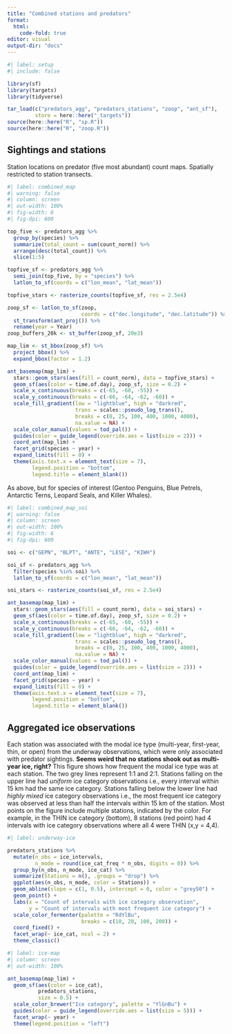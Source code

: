 ```yaml
---
title: "Combined stations and predators"
format:
  html:
    code-fold: true
editor: visual
output-dir: "docs"
---
```


```r
#| label: setup
#| include: false

library(sf)
library(targets)
library(tidyverse)

tar_load(c("predators_agg", "predators_stations", "zoop", "ant_sf"), 
         store = here::here("_targets"))
source(here::here("R", "sp.R"))
source(here::here("R", "zoop.R"))
```

## Sightings and stations

Station locations on predator (five most abundant) count maps. Spatially restricted to station transects.

```r
#| label: combined_map
#| warning: false
#| column: screen
#| out-width: 100%
#| fig-width: 6
#| fig-dpi: 600

top_five <- predators_agg %>% 
  group_by(species) %>% 
  summarize(total_count = sum(count_norm)) %>% 
  arrange(desc(total_count)) %>%
  slice(1:5)

topfive_sf <- predators_agg %>% 
  semi_join(top_five, by = "species") %>% 
  latlon_to_sf(coords = c("lon_mean", "lat_mean"))

topfive_stars <- rasterize_counts(topfive_sf, res = 2.5e4)

zoop_sf <- latlon_to_sf(zoop, 
                        coords = c("dec.longitude", "dec.latitude")) %>% 
  st_transform(ant_proj()) %>% 
  rename(year = Year)
zoop_buffers_20k <- st_buffer(zoop_sf, 20e3)

map_lim <- st_bbox(zoop_sf) %>% 
  project_bbox() %>% 
  expand_bbox(factor = 1.2)

ant_basemap(map_lim) +
  stars::geom_stars(aes(fill = count_norm), data = topfive_stars) +
  geom_sf(aes(color = time.of.day), zoop_sf, size = 0.2) +
  scale_x_continuous(breaks = c(-65, -60, -55)) +
  scale_y_continuous(breaks = c(-66, -64, -62, -60)) +
  scale_fill_gradient(low = "lightblue", high = "darkred",
                      trans = scales::pseudo_log_trans(),
                      breaks = c(0, 25, 100, 400, 1000, 4000),
                      na.value = NA) +
  scale_color_manual(values = tod_pal()) +
  guides(color = guide_legend(override.aes = list(size = 2))) +
  coord_ant(map_lim) +
  facet_grid(species ~ year) +
  expand_limits(fill = 0) +
  theme(axis.text.x = element_text(size = 7),
        legend.position = "bottom",
        legend.title = element_blank())
```

As above, but for species of interest (Gentoo Penguins, Blue Petrels, Antarctic Terns, Leopard Seals, and Killer Whales).

```r
#| label: combined_map_soi
#| warning: false
#| column: screen
#| out-width: 100%
#| fig-width: 6
#| fig-dpi: 600

soi <- c("GEPN", "BLPT", "ANTE", "LESE", "KIWH")

soi_sf <- predators_agg %>% 
  filter(species %in% soi) %>% 
  latlon_to_sf(coords = c("lon_mean", "lat_mean"))

soi_stars <- rasterize_counts(soi_sf, res = 2.5e4)

ant_basemap(map_lim) +
  stars::geom_stars(aes(fill = count_norm), data = soi_stars) +
  geom_sf(aes(color = time.of.day), zoop_sf, size = 0.2) +
  scale_x_continuous(breaks = c(-65, -60, -55)) +
  scale_y_continuous(breaks = c(-66, -64, -62, -60)) +
  scale_fill_gradient(low = "lightblue", high = "darkred",
                      trans = scales::pseudo_log_trans(),
                      breaks = c(0, 25, 100, 400, 1000, 4000),
                      na.value = NA) +
  scale_color_manual(values = tod_pal()) +
  guides(color = guide_legend(override.aes = list(size = 2))) +
  coord_ant(map_lim) +
  facet_grid(species ~ year) +
  expand_limits(fill = 0) +
  theme(axis.text.x = element_text(size = 7),
        legend.position = "bottom",
        legend.title = element_blank())
```

## Aggregated ice observations

Each station was associated with the modal ice type (multi-year, first-year, thin, or open) from the underway observations, which were only associated with predator sightings. **Seems weird that no stations shook out as multi-year ice, right?** This figure shows how frequent the modal ice type was at each station. The two grey lines represent 1:1 and 2:1. Stations falling on the upper line had *uniform* ice category observations i.e., every interval within 15 km had the same ice category. Stations falling below the lower line had *highly mixed* ice category observations i.e., the most frequent ice category was observed at less than half the intervals within 15 km of the station. Most points on the figure include multiple stations, indicated by the color. For example, in the THIN ice category (bottom), 8 stations (red point) had 4 intervals with ice category observations where all 4 were THIN (x,y = 4,4).

```r
#| label: underway-ice

predators_stations %>% 
  mutate(n_obs = ice_intervals,
         n_mode = round(ice_cat_freq * n_obs, digits = 0)) %>% 
  group_by(n_obs, n_mode, ice_cat) %>% 
  summarize(Stations = n(), .groups = "drop") %>% 
  ggplot(aes(n_obs, n_mode, color = Stations)) +
  geom_abline(slope = c(1, 0.5), intercept = 0, color = "grey50") +
  geom_point() +
  labs(x = "Count of intervals with ice category observation",
       y = "Count of intervals with most frequent ice category") +
  scale_color_fermenter(palette = "RdYlBu",
                        breaks = c(10, 20, 100, 200)) +
  coord_fixed() +
  facet_wrap(~ ice_cat, ncol = 2) +
  theme_classic()
```

```r
#| label: ice-map
#| column: screen
#| out-width: 100% 

ant_basemap(map_lim) +
  geom_sf(aes(color = ice_cat), 
          predators_stations,
          size = 0.5) +
  scale_color_brewer("Ice category", palette = "YlGnBu") +
  guides(color = guide_legend(override.aes = list(size = 5))) +
  facet_wrap(~ year) +
  theme(legend.position = "left")

```
